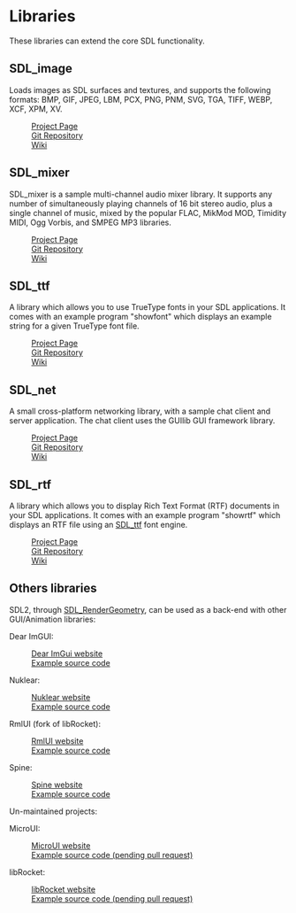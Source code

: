 = Libraries =
These libraries can extend the core SDL functionality.

== SDL_image ==
Loads images as SDL surfaces and textures, and supports the following formats:
BMP, GIF, JPEG, LBM, PCX, PNG, PNM, SVG, TGA, TIFF, WEBP, XCF, XPM, XV.

: [https://www.libsdl.org/projects/SDL_image/ Project Page]
: [https://github.com/libsdl-org/SDL_image Git Repository]
: [[SDL_image|Wiki]]

== SDL_mixer ==
SDL_mixer is a sample multi-channel audio mixer library. It supports any number
of simultaneously playing channels of 16 bit stereo audio, plus a single
channel of music, mixed by the popular FLAC, MikMod MOD, Timidity MIDI, Ogg
Vorbis, and SMPEG MP3 libraries.

: [https://libsdl.org/projects/SDL_mixer/ Project Page]
: [https://github.com/libsdl-org/SDL_mixer/ Git Repository]
: [[SDL_mixer|Wiki]]

== SDL_ttf ==
A library which allows you to use TrueType fonts in your SDL applications. It
comes with an example program "showfont" which displays an example string for a
given TrueType font file.

: [https://libsdl.org/projects/SDL_ttf/ Project Page]
: [https://github.com/libsdl-org/SDL_ttf/ Git Repository]
: [[SDL_ttf|Wiki]]

== SDL_net ==
A small cross-platform networking library, with a sample chat client and server
application. The chat client uses the GUIlib GUI framework library.

: [https://libsdl.org/projects/SDL_net/ Project Page]
: [https://github.com/libsdl-org/SDL_net/ Git Repository]
: [[SDL_net|Wiki]]

== SDL_rtf ==
A library which allows you to display Rich Text Format (RTF) documents in your
SDL applications. It comes with an example program "showrtf" which displays an
RTF file using an [[SDL_ttf]] font engine.

: [https://libsdl.org/projects/SDL_rtf/ Project Page]
: [https://github.com/libsdl-org/SDL_rtf/ Git Repository]
: [[SDL_rtf|Wiki]]

== Others libraries == 

SDL2, through [https://wiki.libsdl.org/SDL_RenderGeometry SDL_RenderGeometry], can be used as a back-end with other GUI/Animation libraries:

Dear ImGUI:
: [https://github.com/ocornut/imgui Dear ImGui website] 
: [https://github.com/ocornut/imgui/tree/master/examples/example_sdl_sdlrenderer Example source code] 

Nuklear:
: [https://github.com/Immediate-Mode-UI/Nuklear Nuklear website]
: [https://github.com/Immediate-Mode-UI/Nuklear/tree/master/demo/sdl_renderer Example source code]

RmlUI (fork of libRocket):
: [https://github.com/mikke89/RmlUi RmlUI website]
: [https://github.com/mikke89/RmlUi/tree/master/Backends Example source code]

Spine:
: [http://esotericsoftware.com/ Spine website]
: [https://github.com/royalstream/spine-sdl Example source code]

Un-maintained projects:

MicroUI:
: [https://github.com/rxi/microui MicroUI website]
: [https://github.com/rxi/microui/pull/48 Example source code (pending pull request)]

libRocket:
: [https://github.com/libRocket/libRocket libRocket website]
: [https://github.com/libRocket/libRocket/pull/301 Example source code (pending pull request)]
